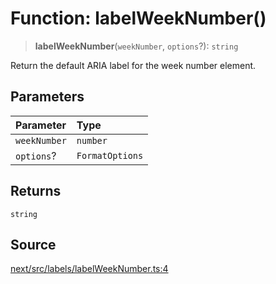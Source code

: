 # Function: labelWeekNumber()

> **labelWeekNumber**(`weekNumber`, `options`?): `string`

Return the default ARIA label for the week number element.

## Parameters

| Parameter | Type |
| :------ | :------ |
| `weekNumber` | `number` |
| `options`? | `FormatOptions` |

## Returns

`string`

## Source

[next/src/labels/labelWeekNumber.ts:4](https://github.com/gpbl/react-day-picker/blob/86f49ff11/next/src/labels/labelWeekNumber.ts#L4)
